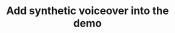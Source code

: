 ---
title: Add synthetic voiceover into the demo
description: 'Welcome to the home of your new documentation'
---